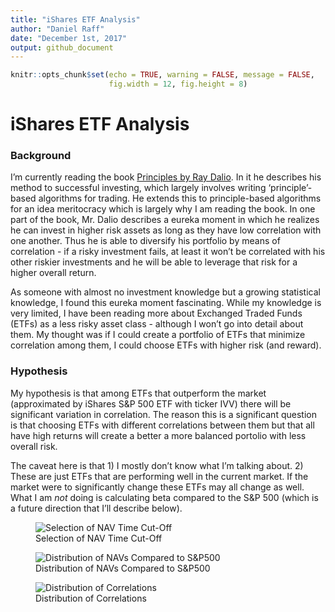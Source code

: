 ```yaml
---
title: "iShares ETF Analysis"
author: "Daniel Raff"
date: "December 1st, 2017"
output: github_document
---
```


```r
knitr::opts_chunk$set(echo = TRUE, warning = FALSE, message = FALSE,
                      fig.width = 12, fig.height = 8)
```


# iShares ETF Analysis  

### Background
I'm currently reading the book [Principles by Ray Dalio](https://www.principles.com/). In it he describes his method to successful investing, which largely involves writing 'principle'-based algorithms for trading. He extends this to principle-based algorithms for an idea meritocracy which is largely why I am reading the book. In one part of the book, Mr. Dalio describes a eureka moment in which he realizes he can invest in higher risk assets as long as they have low correlation with one another. Thus he is able to diversify his portfolio by means of correlation - if a risky investment fails, at least it won't be correlated with his other riskier investments and he will be able to leverage that risk for a higher overall return. 

As someone with almost no investment knowledge but a growing statistical knowledge, I found this eureka moment fascinating. While my knowledge is very limited, I have been reading more about Exchanged Traded Funds (ETFs) as a less risky asset class - although I won't go into detail about them. My thought was if I could create a portfolio of ETFs that minimize correlation among them, I could choose ETFs with higher risk (and reward).  

### Hypothesis

My hypothesis is that among ETFs that outperform the market (approximated by iShares S&P 500 ETF with ticker IVV) there will be significant variation in correlation. The reason this is a significant question is that choosing ETFs with different correlations between them but that all have high returns will create a better a more balanced portolio with less overall risk. 

The caveat here is that 1) I mostly don't know what I'm talking about. 2) These are just ETFs that are performing well in the current market. If the market were to significantly change these ETFs may all change as well. What I am *not* doing is calculating beta compared to the S&P 500 (which is a future direction that I'll describe below). 

![Selection of NAV Time Cut-Off](../results/ishares_nav_3_year.png)



![Distribution of NAVs Compared to S&P500](../results/ishares_hist_etfs.png)


![Distribution of Correlations](../results/ishares_corr_hist.png)


